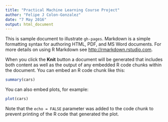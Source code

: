 ```yaml
---
title: "Practical Machine Learning Course Project"
author: "Felipe J Colon-Gonzalez"
date: "7 May 2016"
output: html_document
---
```


This is sample document to illustrate `gh-pages`. 
Markdown is a simple formatting syntax for 
authoring HTML, PDF, and MS Word documents. For 
more details on using R Markdown see 
<http://rmarkdown.rstudio.com>.

When you click the **Knit** button a document 
will be generated that includes both content as 
well as the output of any embedded R code chunks
within the document. You can embed an R code 
chunk like this:

```r
summary(cars)
```

You can also embed plots, for example:

```r
plot(cars)
```

Note that the `echo = FALSE` parameter was added 
to the code chunk to prevent printing of the R 
code that generated the plot.
